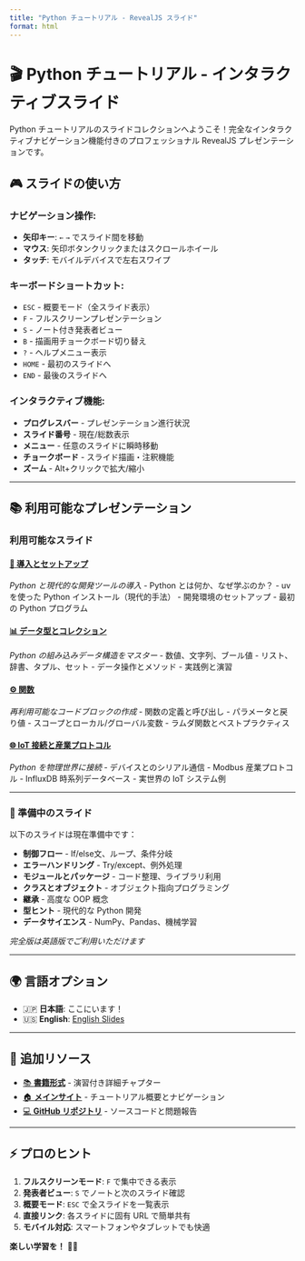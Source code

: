 ```yaml
---
title: "Python チュートリアル - RevealJS スライド"
format: html
---
```


# 🎬 Python チュートリアル - インタラクティブスライド

Python チュートリアルのスライドコレクションへようこそ！完全なインタラクティブナビゲーション機能付きのプロフェッショナル RevealJS プレゼンテーションです。

## 🎮 スライドの使い方

### **ナビゲーション操作:**
- **矢印キー**: `←` `→` でスライド間を移動
- **マウス**: 矢印ボタンクリックまたはスクロールホイール
- **タッチ**: モバイルデバイスで左右スワイプ

### **キーボードショートカット:**
- `ESC` - 概要モード（全スライド表示）
- `F` - フルスクリーンプレゼンテーション
- `S` - ノート付き発表者ビュー
- `B` - 描画用チョークボード切り替え
- `?` - ヘルプメニュー表示
- `HOME` - 最初のスライドへ
- `END` - 最後のスライドへ

### **インタラクティブ機能:**
- **プログレスバー** - プレゼンテーション進行状況
- **スライド番号** - 現在/総数表示
- **メニュー** - 任意のスライドに瞬時移動
- **チョークボード** - スライド描画・注釈機能
- **ズーム** - Alt+クリックで拡大/縮小

---

## 📚 利用可能なプレゼンテーション

### **利用可能なスライド**

#### [🚀 導入とセットアップ](01-intro.html)
*Python と現代的な開発ツールの導入*
- Python とは何か、なぜ学ぶのか？
- uv を使った Python インストール（現代的手法）
- 開発環境のセットアップ
- 最初の Python プログラム

#### [📊 データ型とコレクション](02-data-types.html)
*Python の組み込みデータ構造をマスター*
- 数値、文字列、ブール値
- リスト、辞書、タプル、セット
- データ操作とメソッド
- 実践例と演習

#### [⚙️ 関数](04-functions.html)
*再利用可能なコードブロックの作成*
- 関数の定義と呼び出し
- パラメータと戻り値
- スコープとローカル/グローバル変数
- ラムダ関数とベストプラクティス

#### [🌐 IoT 接続と産業プロトコル](14-iot-connectivity.html)
*Python を物理世界に接続*
- デバイスとのシリアル通信
- Modbus 産業プロトコル
- InfluxDB 時系列データベース
- 実世界の IoT システム例

---

### **📝 準備中のスライド**

以下のスライドは現在準備中です：

- **制御フロー** - If/else文、ループ、条件分岐
- **エラーハンドリング** - Try/except、例外処理
- **モジュールとパッケージ** - コード整理、ライブラリ利用
- **クラスとオブジェクト** - オブジェクト指向プログラミング
- **継承** - 高度な OOP 概念
- **型ヒント** - 現代的な Python 開発
- **データサイエンス** - NumPy、Pandas、機械学習

*完全版は英語版でご利用いただけます*

---

## 🌍 言語オプション

- 🇯🇵 **日本語**: ここにいます！
- 🇺🇸 **English**: [English Slides](../en/slides/)

---

## 📖 追加リソース

- [📚 **書籍形式**](../book/) - 演習付き詳細チャプター
- [🏠 **メインサイト**](../) - チュートリアル概要とナビゲーション
- [💻 **GitHub リポジトリ**](https://github.com/Ameyanagi/python-tutorial) - ソースコードと問題報告

---

## ⚡ プロのヒント

1. **フルスクリーンモード**: `F` で集中できる表示
2. **発表者ビュー**: `S` でノートと次のスライド確認
3. **概要モード**: `ESC` で全スライドを一覧表示
4. **直接リンク**: 各スライドに固有 URL で簡単共有
5. **モバイル対応**: スマートフォンやタブレットでも快適

**楽しい学習を！** 🐍✨